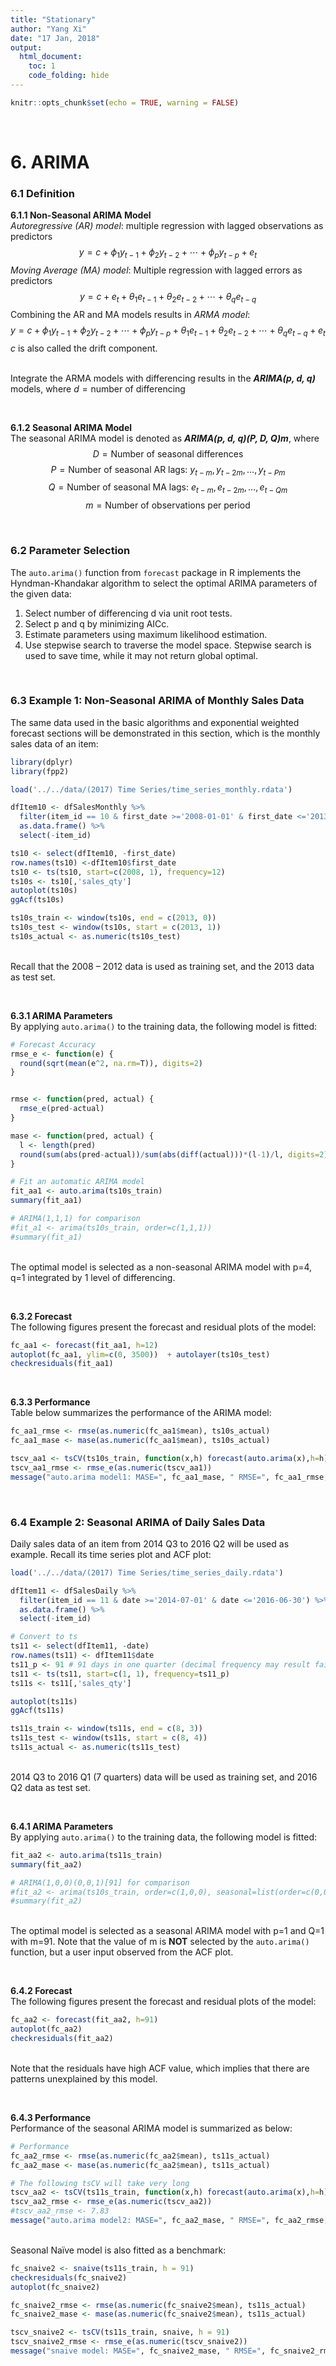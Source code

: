 ```yaml
---
title: "Stationary"
author: "Yang Xi"
date: "17 Jan, 2018"
output:
  html_document:
    toc: 1
    code_folding: hide
---
```


```r
knitr::opts_chunk$set(echo = TRUE, warning = FALSE)
```

<br>

# 6. ARIMA
### 6.1 Definition
**6.1.1 Non-Seasonal ARIMA Model**<br>
*Autoregressive (AR) model*: multiple regression with lagged observations as predictors 
$$ y=c+\phi_1 y_{t-1}+\phi_2 y_{t-2}+⋯+\phi_p y_{t-p}+e_t $$
*Moving Average (MA) model*: Multiple regression with lagged errors as predictors
$$y=c+e_t+\theta_1 e_{t-1}+\theta_2 e_{t-2}+⋯+\theta_q e_{t-q} $$
Combining the AR and MA models results in *ARMA model*:
$$ y=c+\phi_1 y_{t-1}+\phi_2 y_{t-2}+⋯+\phi_p y_{t-p}+\theta_1 e_{t-1}+\theta_2 e_{t-2}+⋯+\theta_q e_{t-q}+e_t $$
$c$ is also called the drift component.

<br>
Integrate the ARMA models with differencing results in the __*ARIMA(p, d, q)*__ models,
where $d=\text{number of differencing}$

<br>

**6.1.2 Seasonal ARIMA Model**<br>
The seasonal ARIMA model is denoted as __*ARIMA(p, d, q)(P, D, Q)m*__, where
$$ D=\text{Number of seasonal differences} $$
$$ P=\text{Number of seasonal AR lags: }y_{t-m},y_{t-2m},…,y_{t-Pm} $$
$$ Q=\text{Number of seasonal MA lags: }e_{t-m},e_{t-2m},…,e_{t-Qm} $$
$$ m=\text{Number of observations per period} $$

<br>

### 6.2 Parameter Selection
The `auto.arima()` function from `forecast` package in R implements the Hyndman-Khandakar algorithm to select the optimal ARIMA parameters of the given data:

1. Select number of differencing d via unit root tests.
2. Select p and q by minimizing AICc.
3. Estimate parameters using maximum likelihood estimation.
4. Use stepwise search to traverse the model space. Stepwise search is used to save time, while it may not return global optimal.

<br>

### 6.3 Example 1: Non-Seasonal ARIMA of Monthly Sales Data
The same data used in the basic algorithms and exponential weighted forecast sections will be demonstrated in this section, which is the monthly sales data of an item:
```r
library(dplyr)
library(fpp2)

load('../../data/(2017) Time Series/time_series_monthly.rdata')

dfItem10 <- dfSalesMonthly %>%
  filter(item_id == 10 & first_date >='2008-01-01' & first_date <='2013-12-31') %>%
  as.data.frame() %>%
  select(-item_id)

ts10 <- select(dfItem10, -first_date)
row.names(ts10) <-dfItem10$first_date
ts10 <- ts(ts10, start=c(2008, 1), frequency=12)
ts10s <- ts10[,'sales_qty']
autoplot(ts10s)
ggAcf(ts10s)

ts10s_train <- window(ts10s, end = c(2013, 0))
ts10s_test <- window(ts10s, start = c(2013, 1))
ts10s_actual <- as.numeric(ts10s_test)
```
<br>
Recall that the 2008 – 2012 data is used as training set, and the 2013 data as test set.

<br>

**6.3.1	ARIMA Parameters**<br>
By applying `auto.arima()` to the training data, the following model is fitted:
```r
# Forecast Accuracy
rmse_e <- function(e) {
  round(sqrt(mean(e^2, na.rm=T)), digits=2)
}


rmse <- function(pred, actual) {
  rmse_e(pred-actual)
}

mase <- function(pred, actual) {
  l <- length(pred)
  round(sum(abs(pred-actual))/sum(abs(diff(actual)))*(l-1)/l, digits=2)
}

# Fit an automatic ARIMA model
fit_aa1 <- auto.arima(ts10s_train)
summary(fit_aa1)

# ARIMA(1,1,1) for comparison
#fit_a1 <- arima(ts10s_train, order=c(1,1,1))
#summary(fit_a1)
```
<br>
The optimal model is selected as a non-seasonal ARIMA model with p=4, q=1 integrated by 1 level of differencing.

<br>

**6.3.2 Forecast**<br>
The following figures present the forecast and residual plots of the model:
```r
fc_aa1 <- forecast(fit_aa1, h=12)
autoplot(fc_aa1, ylim=c(0, 3500))  + autolayer(ts10s_test)
checkresiduals(fit_aa1)
```

<br>

**6.3.3 Performance**<br>
Table below summarizes the performance of the ARIMA model:
```r
fc_aa1_rmse <- rmse(as.numeric(fc_aa1$mean), ts10s_actual)
fc_aa1_mase <- mase(as.numeric(fc_aa1$mean), ts10s_actual)

tscv_aa1 <- tsCV(ts10s_train, function(x,h) forecast(auto.arima(x),h=h), h = 12)
tscv_aa1_rmse <- rmse_e(as.numeric(tscv_aa1))
message("auto.arima model1: MASE=", fc_aa1_mase, " RMSE=", fc_aa1_rmse, " RMSE(tsCV)=", tscv_aa1_rmse)
```

<br>

### 6.4 Example 2: Seasonal ARIMA of Daily Sales Data
Daily sales data of an item from 2014 Q3 to 2016 Q2 will be used as example. Recall its time series plot and ACF plot:
```r
load('../../data/(2017) Time Series/time_series_daily.rdata')

dfItem11 <- dfSalesDaily %>%
  filter(item_id == 11 & date >='2014-07-01' & date <='2016-06-30') %>%
  as.data.frame() %>%
  select(-item_id)

# Convert to ts
ts11 <- select(dfItem11, -date)
row.names(ts11) <- dfItem11$date
ts11_p <- 91 # 91 days in one quarter (decimal frequency may result fail in seasonal model)
ts11 <- ts(ts11, start=c(1, 1), frequency=ts11_p)
ts11s <- ts11[,'sales_qty']

autoplot(ts11s)
ggAcf(ts11s)

ts11s_train <- window(ts11s, end = c(8, 3))
ts11s_test <- window(ts11s, start = c(8, 4))
ts11s_actual <- as.numeric(ts11s_test)
```
<br>
2014 Q3 to 2016 Q1 (7 quarters) data will be used as training set, and 2016 Q2 data as test set.

<br>

**6.4.1	ARIMA Parameters**<br>
By applying `auto.arima()` to the training data, the following model is fitted:
```r
fit_aa2 <- auto.arima(ts11s_train)
summary(fit_aa2)

# ARIMA(1,0,0)(0,0,1)[91] for comparison
#fit_a2 <- arima(ts10s_train, order=c(1,0,0), seasonal=list(order=c(0,0,1)))
#summary(fit_a2)
```
<br>
The optimal model is selected as a seasonal ARIMA model with p=1 and Q=1 with m=91. Note that the value of m is **NOT** selected by the `auto.arima()` function, but a user input observed from the ACF plot.

<br>

**6.4.2 Forecast**<br>
The following figures present the forecast and residual plots of the model:

```r
fc_aa2 <- forecast(fit_aa2, h=91)
autoplot(fc_aa2)
checkresiduals(fit_aa2)
```
<br>
Note that the residuals have high ACF value, which implies that there are patterns unexplained by this model.

<br>

**6.4.3 Performance**<br>
Performance of the seasonal ARIMA model is summarized as below:
```r
# Performance
fc_aa2_rmse <- rmse(as.numeric(fc_aa2$mean), ts11s_actual)
fc_aa2_mase <- mase(as.numeric(fc_aa2$mean), ts11s_actual)

# The following tsCV will take very long
tscv_aa2 <- tsCV(ts11s_train, function(x,h) forecast(auto.arima(x),h=h), h = 91)
tscv_aa2_rmse <- rmse_e(as.numeric(tscv_aa2))
#tscv_aa2_rmse <- 7.83
message("auto.arima model2: MASE=", fc_aa2_mase, " RMSE=", fc_aa2_rmse, " RMSE(tsCV)=", tscv_aa2_rmse)
```
<br>
Seasonal Naïve model is also fitted as a benchmark:
```r
fc_snaive2 <- snaive(ts11s_train, h = 91)
checkresiduals(fc_snaive2)
autoplot(fc_snaive2)

fc_snaive2_rmse <- rmse(as.numeric(fc_snaive2$mean), ts11s_actual)
fc_snaive2_mase <- mase(as.numeric(fc_snaive2$mean), ts11s_actual)

tscv_snaive2 <- tsCV(ts11s_train, snaive, h = 91)
tscv_snaive2_rmse <- rmse_e(as.numeric(tscv_snaive2))
message("snaive model: MASE=", fc_snaive2_mase, " RMSE=", fc_snaive2_rmse, " RMSE(tsCV)=", tscv_snaive2_rmse)
```

<br>

